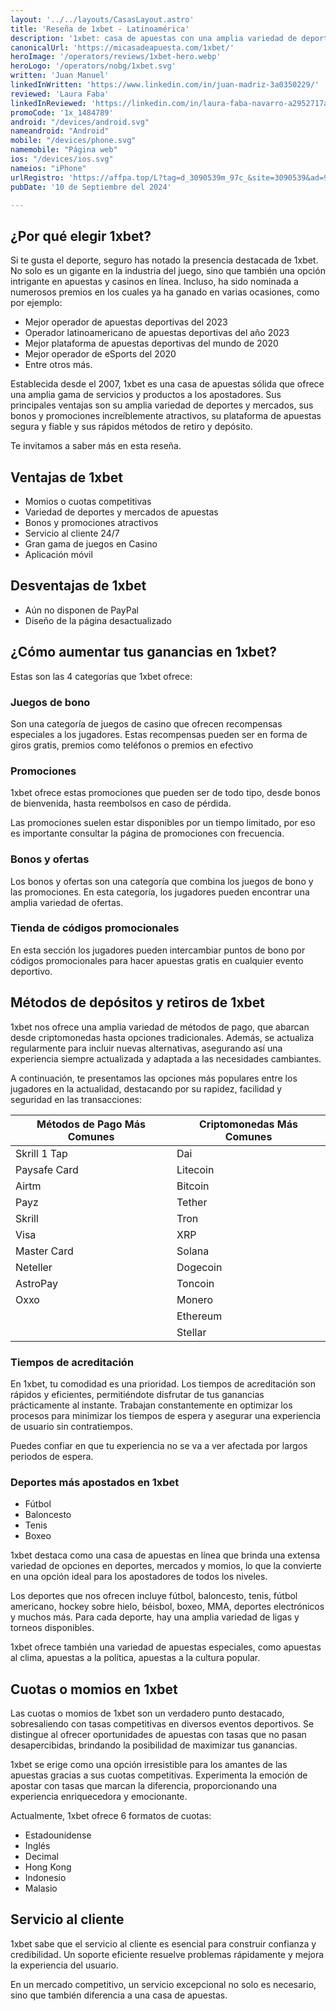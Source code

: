 ```yaml
---
layout: '../../layouts/CasasLayout.astro'
title: 'Reseña de 1xbet - Latinoamérica'
description: '1xbet: casa de apuestas con una amplia variedad de deportes, mercados, bonos y promociones, métodos de retiro y depósito rápidos.'
canonicalUrl: 'https://micasadeapuesta.com/1xbet/'
heroImage: '/operators/reviews/1xbet-hero.webp'
heroLogo: '/operators/nobg/1xbet.svg'
written: 'Juan Manuel'
linkedInWritten: 'https://www.linkedin.com/in/juan-madriz-3a0350229/'
reviewed: 'Laura Faba'
linkedInReviewed: 'https://linkedin.com/in/laura-faba-navarro-a2952717a/'
promoCode: '1x_1484789'
android: "/devices/android.svg"
nameandroid: "Android"
mobile: "/devices/phone.svg"
namemobile: "Página web"
ios: "/devices/ios.svg"
nameios: "iPhone"
urlRegistro: 'https://affpa.top/L?tag=d_3090539m_97c_&site=3090539&ad=97&r=registration'
pubDate: '10 de Septiembre del 2024'

---
```


<div class="prose">

## ¿Por qué elegir 1xbet?

Si te gusta el deporte, seguro has notado la presencia destacada de 1xbet. No solo es un gigante en la industria del juego, sino que también una opción intrigante en apuestas y casinos en línea. Incluso, ha sido nominada a numerosos premios en los cuales ya ha ganado en varias ocasiones, como por ejemplo:

+ Mejor operador de apuestas deportivas del 2023
+ Operador latinoamericano de apuestas deportivas del año 2023
+ Mejor plataforma de apuestas deportivas del mundo de 2020
+ Mejor operador de eSports del 2020
+ Entre otros más.

Establecida desde el 2007, 1xbet es una casa de apuestas sólida que ofrece una amplia gama de servicios y productos a los apostadores. Sus principales ventajas son su amplia variedad de deportes y mercados, sus bonos y promociones increíblemente atractivos, su plataforma de apuestas segura y fiable y sus rápidos métodos de retiro y depósito.

Te invitamos a saber más en esta reseña.

## Ventajas de 1xbet

+ Momios o cuotas competitivas
+ Variedad de deportes y mercados de apuestas
+ Bonos y promociones atractivos
+ Servicio al cliente 24/7
+ Gran gama de juegos en Casino
+ Aplicación móvil

## Desventajas de 1xbet

+ Aún no disponen de PayPal
+ Diseño de la página desactualizado

## ¿Cómo aumentar tus ganancias en 1xbet?


<PromoCodeBox promoCode={frontmatter.promoCode} />

Estas son las 4 categorías que 1xbet ofrece:

### Juegos de bono

Son una categoría de juegos de casino que ofrecen recompensas especiales a los jugadores. Estas recompensas pueden ser en forma de giros gratis, premios como teléfonos o premios en efectivo

### Promociones

1xbet ofrece estas promociones que pueden ser de todo tipo, desde bonos de bienvenida, hasta reembolsos en caso de pérdida.

Las promociones suelen estar disponibles por un tiempo limitado, por eso es importante consultar la página de promociones con frecuencia.

### Bonos y ofertas

Los bonos y ofertas son una categoría que combina los juegos de bono y las promociones. En esta categoría, los jugadores pueden encontrar una amplia variedad de ofertas.

### Tienda de códigos promocionales

En esta sección los jugadores pueden intercambiar puntos de bono por códigos promocionales para hacer apuestas gratis en cualquier evento deportivo.

## Métodos de depósitos y retiros de 1xbet

1xbet nos ofrece una amplia variedad de métodos de pago, que abarcan desde criptomonedas hasta opciones tradicionales. Además, se actualiza regularmente para incluir nuevas alternativas, asegurando así una experiencia siempre actualizada y adaptada a las necesidades cambiantes.

A continuación, te presentamos las opciones más populares entre los jugadores en la actualidad, destacando por su rapidez, facilidad y seguridad en las transacciones:

| Métodos de Pago Más Comunes | Criptomonedas Más Comunes |
|-----------------------------|---------------------------|
| Skrill 1 Tap                | Dai                       |
| Paysafe Card                | Litecoin                  |
| Airtm                       | Bitcoin                   |
| Payz                        | Tether                    |
| Skrill                      | Tron                      |
| Visa                        | XRP                       |
| Master Card                 | Solana                    |
| Neteller                    | Dogecoin                  |
| AstroPay                    | Toncoin                   |
| Oxxo                        | Monero                    |
|                             | Ethereum                  |
|                             | Stellar                   |

### Tiempos de acreditación

En 1xbet, tu comodidad es una prioridad. Los tiempos de acreditación son rápidos y eficientes, permitiéndote disfrutar de tus ganancias prácticamente al instante. Trabajan constantemente en optimizar los procesos para minimizar los tiempos de espera y asegurar una experiencia de usuario sin contratiempos.

Puedes confiar en que tu experiencia no se va a ver afectada por largos periodos de espera.

### Deportes más apostados en 1xbet

+ Fútbol
+ Baloncesto
+ Tenis
+ Boxeo

1xbet destaca como una casa de apuestas en línea que brinda una extensa variedad de opciones en deportes, mercados y momios, lo que la convierte en una opción ideal para los apostadores de todos los niveles.

Los deportes que nos ofrecen incluye fútbol, baloncesto, tenis, fútbol americano, hockey sobre hielo, béisbol, boxeo, MMA, deportes electrónicos y muchos más. Para cada deporte, hay una amplia variedad de ligas y torneos disponibles.

1xbet ofrece también una variedad de apuestas especiales, como apuestas al clima, apuestas a la política, apuestas a la cultura popular.


<SportsGrid />

## Cuotas o momios en 1xbet

Las cuotas o momios de 1xbet son un verdadero punto destacado, sobresaliendo con tasas competitivas en diversos eventos deportivos. Se distingue al ofrecer oportunidades de apuestas con tasas que no pasan desapercibidas, brindando la posibilidad de maximizar tus ganancias.

1xbet se erige como una opción irresistible para los amantes de las apuestas gracias a sus cuotas competitivas. Experimenta la emoción de apostar con tasas que marcan la diferencia, proporcionando una experiencia enriquecedora y emocionante.

Actualmente, 1xbet ofrece 6 formatos de cuotas:

+ Estadounidense
+ Inglés
+ Decimal
+ Hong Kong
+ Indonesio
+ Malasio

## Servicio al cliente

1xbet sabe que el servicio al cliente es esencial para construir confianza y credibilidad. Un soporte eficiente resuelve problemas rápidamente y mejora la experiencia del usuario.

En un mercado competitivo, un servicio excepcional no solo es necesario, sino que también diferencia a una casa de apuestas.

</div>